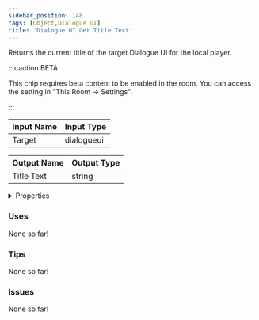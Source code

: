 ```yaml
---
sidebar_position: 148
tags: [Object,Dialogue UI]
title: 'Dialogue UI Get Title Text'
---
```


Returns the current title of the target Dialogue UI for the local player.

:::caution BETA

This chip requires beta content to be enabled in the room. You can access the setting in "This Room -> Settings".

:::




<EsbSvg />

| Input Name | Input Type |
|-----------|-----------|
| Target | dialogueui |

| Output Name | Output Type |
|-----------|-----------|
| Title Text | string |


<details>
  <summary>Properties</summary>
  <div>
    <div>
    <table>
      <thead>
        <tr>
          <th>Is beta required?</th>
          <th>✅</th>
        </tr>
        <tr>
          <th>Is this chip a trolling risk?</th>
          <th>❌</th>
        </tr>
        <tr>
          <th>Is this chip a role assignment risk?</th>
          <th>❌</th>
        </tr>
        <tr>
          <th>Chip UUID</th>
          <th>17a13c0d-f5c0-4806-b6ee-1af03eb81bdb</th>
        </tr>
      </thead>
    </table>
    </div>
  </div>
</details>

### Uses

None so far!

### Tips

None so far!

### Issues

None so far!